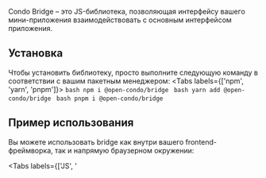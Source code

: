 Condo Bridge – это JS-библиотека, позволяющая интерфейсу вашего мини-приложения взаимодействовать с основным интерфейсом приложения.

## Установка

Чтобы установить библиотеку, просто выполните следующую команду в соответствии с вашим пакетным менеджером:
<Tabs labels={['npm', 'yarn', 'pnpm']}>
    ```bash
    npm i @open-condo/bridge
    ```
    ```bash
    yarn add @open-condo/bridge
    ```
    ```bash
    pnpm i @open-condo/bridge
    ```
</Tabs>

## Пример использования

Вы можете использовать bridge как внутри вашего frontend-фреймворка, так и напрямую браузерном окружении:

<Tabs labels={['JS', '<script/>']}>
    ```typescript
    import bridge from '@open-condo/bridge'

    // Send event
    bridge.send('<event-name>')

    // Send event with args
    bridge.send('<event-name>', { someArg: 'some value' })

    // Send event and process response
    bridge.send('<event-name>', { someArg: 'some value' })
        .then((response) => {
            // successful state processing
        }).catch((error) => {
            // error processing
        })
    ```
    ```html
        <script src="https://unpkg.com/@open-condo/bridge/dist/browser.min.js"></script>
        <script>
            condoBridge.send('<event-name>')
        </script>
    ```
</Tabs>

## API Reference
### bridge.send(method[, params])

Отправляет главному клиенту метод для запуска с его параметрами и возвращает `Promise` с результатами его выполнения.

Если выполнение метода прошло успешно, то в `Promise` будет содержаться возвращаемое значение метода.
Если же в процессе выполнения возникла ошибка, то `Promise` будет отклонен, а саму ошибку можно будет найти в блоке `catch`.

**Параметры метода:**
- `method` (обязательный) Имя вызываемого метода
- `params` (опциональный) Объект с аргументами метода


**Пример использования:**
```typescript
// Sending event to client
bridge
    .send('CondoWebAppResizeWindow', { height: 800 })
    .then(data => {
        // Handling response
        console.log(data.height)
    })
    .catch(error => {
        // Handling an error
    })
```
Поскольку `bridge.send` возвращает Promise, вы также можете использовать паттерн `async / await` для обработки событий:
```typescript
try {
    const response = await bridge.send('CondoWebAppResizeWindow', { height: 800 })
    // Handling response
    console.log(response.height)
} catch (err) {
    // Handling error
}
```

### bridge.subscribe(listener)

Подписывает обработчик на все входящие события и ответы от главного клиента.

<Alert showIcon type="info" description={"При вызове метода \"<method-name>\" в случае ошибки в обработчик поступит событие с типом \"<method-name>Error\", а в случае успешного выполнения - с типом \"<method-name>Result\". Это общее поведение для всех методов Condo Bridge."}/>

**Параметры метода:**
- `listener` (обязательный) Функция, обрабатывающая поступающие события.

**Пример использования:**

```typescript
// Subscribing to receive events
bridge.subscribe((event) => {
const { type, data } = event
if (type === 'CondoWebAppResizeWindowResult') {
    // Processing event result
    console.log(data.height)
} else if (type === 'CondoWebAppResizeWindowError') {
    // Processing event error
    const { errorType, errorMessage } = data
}
})
```

### bridge.unsubscribe(listener)

Убирает обработчик событий из списка обработчиков.

**Параметры метода:**
- `listener` (обязательный) Функция, обрабатывающая поступающие события.

**Пример использования:**

```typescript
import bridge, { type CondoBridgeSubscriptionListener } from '@open-condo/bridge'


const myListener: CondoBridgeSubscriptionListener = (event) => {
    logger.info(event)
}

// Subscribing
bridge.subscribe(myListener)

// Unsubscribing
bridge.unsubscribe(myListener)
```

### bridge.supports(method)

Проверяет, поддерживает ли текущий клиент данный метод.

**Параметры метода:**
- `method` (обязательный) метод Condo Bridge

**Пример использования:**

```typescript
// Checking if event is available
if (bridge.supports('CondoWebAppResizeWindow')) {
    // Then sending actual event
    bridge.send('CondoWebAppResizeWindow', { height: document.body.scrollHeight })
}
```

## Типы ошибок

Каждая ошибка в Condo Bridge имеет следующую структуру:
```typescript
type ClientErrorResponseData<Reason extends ErrorReason> = {
    errorType: 'client',
    errorReason: Reason
    errorCode: ErrorCode<Reason>,
    errorMessage: string
}
```

Прочитать подробную информацию об ошибке можно в поле `errorMessage`, а обрабатывать ошибку можно по ее коду / причине:
<br/>
| Тип ошибки         | Код ошибки | Описание ошибки                                                                   |
|--------------------|------------|-----------------------------------------------------------------------------------|
| ACCESS_DENIED      | 0          | У вашего приложения нет права на вызов данного метода                             |
| UNKNOWN_ERROR      | 1          | Что-то пошло не так на стороне Condo                                              |
| UNKNOWN_METHOD     | 2          | Приложение попыталось вызвать неизвестный или неподдерживаемый на платформе метод |
| INVALID_PARAMETERS | 3          | Неверные параметры метода                                                         |
| HANDLER_ERROR      | 4          | В процессе вызова метода была выкинута ошибка                                     |
| TIMEOUT_REACHED    | 5          | Ответ от клиента не был получен в течение заданного времени                       |

